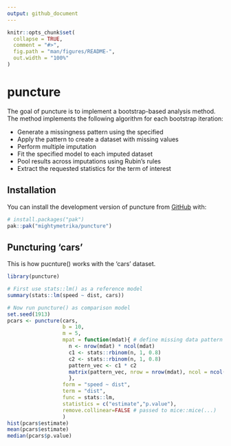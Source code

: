 ```yaml
---
output: github_document
---
```


<!-- README.md is generated from README.Rmd. Please edit that file -->

```r
knitr::opts_chunk$set(
  collapse = TRUE,
  comment = "#>",
  fig.path = "man/figures/README-",
  out.width = "100%"
)
```

# puncture

<!-- badges: start -->
<!-- badges: end -->

The goal of puncture is to implement a bootstrap-based analysis method. The method implements the following algorithm for each bootstrap iteration:

- Generate a missingness pattern using the specified
- Apply the pattern to create a dataset with missing values
- Perform multiple imputation
- Fit the specified model to each imputed dataset
- Pool results across imputations using Rubin's rules
- Extract the requested statistics for the term of interest

## Installation

You can install the development version of puncture from [GitHub](https://github.com/) with:

``` r
# install.packages("pak")
pak::pak("mightymetrika/puncture")
```

## Puncturing 'cars'

This is how pucnture() works with the 'cars' dataset.

```r
library(puncture)

# First use stats::lm() as a reference model
summary(stats::lm(speed ~ dist, cars))

# Now run puncture() as comparison model
set.seed(1913)
pcars <- puncture(cars,
                  b = 10,
                  m = 5,
                  mpat = function(mdat){ # define missing data pattern
                    n <- nrow(mdat) * ncol(mdat)
                    c1 <- stats::rbinom(n, 1, 0.8)
                    c2 <- stats::rbinom(n, 1, 0.8)
                    pattern_vec <- c1 * c2
                    matrix(pattern_vec, nrow = nrow(mdat), ncol = ncol(mdat))
                    },
                  form = "speed ~ dist",
                  term = "dist",
                  func = stats::lm,
                  statistics = c("estimate","p.value"),
                  remove.collinear=FALSE # passed to mice::mice(...)
                  )
hist(pcars$estimate)
mean(pcars$estimate)
median(pcars$p.value)
```

